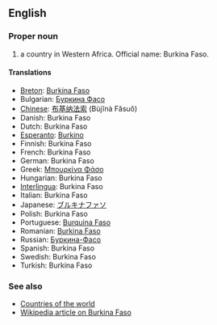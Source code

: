 ==English==

===Proper noun===

# a country in Western Africa. Official name: Burkina Faso.

====Translations====
*[[Breton]]: [[Burkina Faso]]
*Bulgarian: [[Буркина Фасо]]
*[[Chinese]]: [[布基纳法索]] (Bùjĭnà Făsuŏ)
*Danish: Burkina Faso
*Dutch: Burkina Faso
*[[Esperanto]]: [[Burkino]]
*Finnish: Burkina Faso
*French: Burkina Faso
*German: Burkina Faso
*Greek: [[Μπουρκίνα Φάσο]]
*Hungarian: Burkina Faso
*[[Interlingua]]: Burkina Faso
*Italian: Burkina Faso
*Japanese: [[ブルキナファソ]]
*Polish: Burkina Faso
*Portuguese: [[Burquina Faso]]
*Romanian: [[Burkina Faso]]
*Russian: [[Буркина-Фасо]]
*Spanish: Burkina Faso
*Swedish: Burkina Faso
*Turkish: Burkina Faso

===See also===
*[[Countries of the world]]
*[[en:Burkina Faso|Wikipedia article on Burkina Faso]]